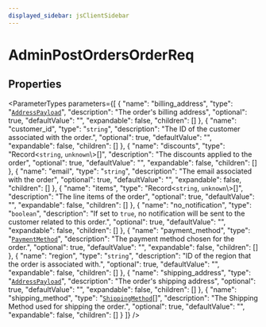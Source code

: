 ```yaml
---
displayed_sidebar: jsClientSidebar
---
```



# AdminPostOrdersOrderReq

## Properties

<ParameterTypes parameters={[
  {
    "name": "billing_address",
    "type": "[`AddressPayload`](internal.AddressPayload.mdx)",
    "description": "The order's billing address",
    "optional": true,
    "defaultValue": "",
    "expandable": false,
    "children": []
  },
  {
    "name": "customer_id",
    "type": "`string`",
    "description": "The ID of the customer associated with the order.",
    "optional": true,
    "defaultValue": "",
    "expandable": false,
    "children": []
  },
  {
    "name": "discounts",
    "type": "Record<`string`, `unknown`\\>[]",
    "description": "The discounts applied to the order",
    "optional": true,
    "defaultValue": "",
    "expandable": false,
    "children": []
  },
  {
    "name": "email",
    "type": "`string`",
    "description": "The email associated with the order",
    "optional": true,
    "defaultValue": "",
    "expandable": false,
    "children": []
  },
  {
    "name": "items",
    "type": "Record<`string`, `unknown`\\>[]",
    "description": "The line items of the order",
    "optional": true,
    "defaultValue": "",
    "expandable": false,
    "children": []
  },
  {
    "name": "no_notification",
    "type": "`boolean`",
    "description": "If set to `true`, no notification will be sent to the customer related to this order.",
    "optional": true,
    "defaultValue": "",
    "expandable": false,
    "children": []
  },
  {
    "name": "payment_method",
    "type": "[`PaymentMethod`](internal.PaymentMethod.mdx)",
    "description": "The payment method chosen for the order.",
    "optional": true,
    "defaultValue": "",
    "expandable": false,
    "children": []
  },
  {
    "name": "region",
    "type": "`string`",
    "description": "ID of the region that the order is associated with.",
    "optional": true,
    "defaultValue": "",
    "expandable": false,
    "children": []
  },
  {
    "name": "shipping_address",
    "type": "[`AddressPayload`](internal.AddressPayload.mdx)",
    "description": "The order's shipping address",
    "optional": true,
    "defaultValue": "",
    "expandable": false,
    "children": []
  },
  {
    "name": "shipping_method",
    "type": "[`ShippingMethod`](internal.ShippingMethod-1.mdx)[]",
    "description": "The Shipping Method used for shipping the order.",
    "optional": true,
    "defaultValue": "",
    "expandable": false,
    "children": []
  }
]} />
